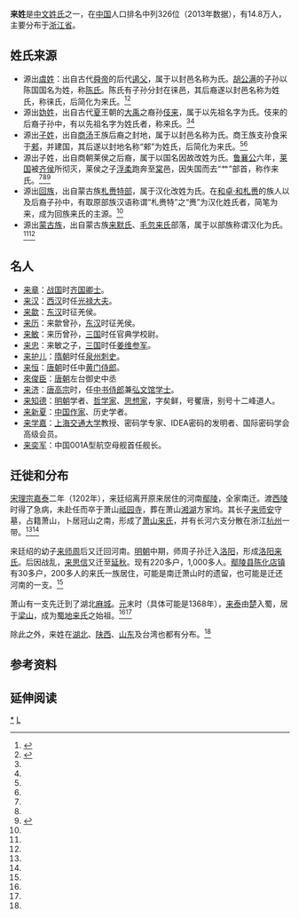 {{姓氏
|姓氏=来
|拼音=lái
|注音={{拼转注|lái}}
|繁体=來
|简体=来
|新字体=来
|旧字体=來
|平假名=らい
|片假名=ライ
|越南=lơi
|谚文=래
|文觀部式=rae
|馬-賴式=rae
|日语罗马字=rai
|反切=
|同音字=莱
|堂号=
|郡望=[[萧山郡|萧山郡]]、[[南阳郡|南阳郡]]、[[平阳郡|平阳郡]]、[[江都郡|江都郡]]<ref name=ref2 />
|上古=
}}

'''来姓'''是[[中文姓氏|中文姓氏]]之一，在[[中国|中国]]人口排名中列326位（2013年数据），有14.8万人，主要分布于[[浙江省|浙江省]]。

== 姓氏来源 ==
*源出[[虞姓|虞姓]]：出自古代[[舜帝|舜帝]]的后代[[遏父|遏父]]，属于以封邑名称为氏。[[胡公满|胡公满]]的子孙以陈国国名为姓，称[[陈氏|陈氏]]。陈氏有子孙分封在徕邑，其后裔遂以封邑名称为姓氏，称徕氏，后简化为来氏。<ref name=ref1>{{cite news|author=杜欣、金月全、马治卫|title=来姓起源的趣闻|url=http://www.zhld.com/zkwb/html/2012-11/23/content_245663.htm|accessdate=2015-01-25|newspaper=周口晚报|date=2012-11-23|archive-date=2016-03-05|archive-url=https://web.archive.org/web/20160305081146/http://www.zhld.com/zkwb/html/2012-11/23/content_245663.htm|dead-url=no}}</ref><ref name=ref2>{{cite web|title=来姓探源|url=http://www.rootinhenan.com/rootinhenan/html/2011/8/126898.htm|work=中原姓氏|accessdate=2015-01-25|deadurl=yes|archiveurl=https://web.archive.org/web/20150222163919/http://www.rootinhenan.com/rootinhenan/html/2011/8/126898.htm|archivedate=2015-02-22}}</ref>
*源出[[妫姓|妫姓]]，出自古代[[夏|夏]]王朝的[[大禹|大禹]]之裔孙[[伎来|伎来]]，属于以先祖名字为氏。伎来的后裔子孙中，有以先祖名字为姓氏者，称来氏。<ref name=ref1 /><ref name=ref2 />
*源出[[子姓|子姓]]，出自[[商汤|商汤]]王族后裔之封地，属于以封邑名称为氏。商王族支孙食采于[[郲|郲]]，并建国，其后遂以封地名称“郲”为姓氏，后简化为来氏。<ref name=ref1 /><ref name=ref2 />
*源出子姓，出自商朝莱侯之后裔，属于以国名因故改姓为氏。[[鲁襄公|鲁襄公]]六年，[[莱国|莱国]]被[[齐国|齐侯]]所彻灭，莱侯之子[[浮柔|浮柔]]跑奔至[[棠|棠]]邑，因失国而去“艹”部首，称作来氏。<ref name=ref1 /><ref name=ref2 /><ref name=ref3>{{cite book|author=[[来新夏|来新夏]]、[[来丽英|来丽英]]|title=来——南迁萧山的来姓|year=1999|publisher=新蕾出版社|location=天津|isbn=7-5307-2105-4|url=http://book.chaoxing.com/ebook/detail_811202451cc557cc05c2c031ed2fde50cc3be185e.html}}</ref>{{Rp|4}}
*源出[[回族|回族]]，出自蒙古族[[札赉特部|札赉特部]]，属于汉化改姓为氏。在[[和卓·和札赉|和卓·和札赉]]的族人以及后裔子孙中，有取原部族汉语称谓“札赉特”之“赉”为汉化姓氏者，简笔为来，成为回族来氏的主源。<ref name=ref1 />
*源出[[蒙古族|蒙古族]]，出自蒙古族[[来默氏|来默氏]]、[[毛忽来氏|毛忽来氏]]部落，属于以部族称谓汉化为氏。<ref name=ref1 /><ref name=ref2 />

== 名人 ==
* [[来章|来章]]：[[战国|战国]]时[[齐国|齐国]][[卿士|卿士]]。
* [[来汉|来汉]]：[[西汉|西汉]]时任[[光禄大夫|光禄大夫]]。
* [[来歙|来歙]]：[[东汉|东汉]]时征羌侯。
* [[来历|来历]]：来歙曾孙，[[东汉|东汉]]时征羌侯。
* [[来敏|来敏]]：来历曾孙，[[三国|三国]]时任官典学校尉。
* [[来忠|来忠]]：来敏之子，[[三国|三国]]时任[[姜维|姜维]][[参军|参军]]。
* [[来护儿|来护儿]]：[[隋朝|隋朝]]时任[[泉州|泉州]][[刺史|刺史]]。
* [[来恒|来恒]]：[[唐朝|唐朝]]时任中[[黄门侍郎|黄门侍郎]]。
* [[來俊臣|來俊臣]]：[[唐朝|唐朝]]左台御史中丞
* [[来济|来济]]：[[唐高宗|唐高宗]]时，任[[中书侍郎|中书侍郎]]兼[[弘文馆|弘文馆]][[学士|学士]]。
* [[来知德|来知德]]：[[明朝|明朝]]学者、[[哲学家|哲学家]]、[[思想家|思想家]]，字矣鲜，号矍唐，别号十二峰道人。
* [[来新夏|来新夏]]：[[中国大陆|中国]][[作家|作家]]、历史学者。
* [[来学嘉|来学嘉]]：[[上海交通大学|上海交通大学]]教授、密码学专家、IDEA密码的发明者、国际密码学会高级会员。
* [[来奕军|来奕军]]：中国001A型航空母舰首任舰长。

== 迁徙和分布 ==
[[宋理宗|宋理宗]][[嘉泰|嘉泰]]二年（1202年），来廷绍离开原来居住的河南[[鄢陵|鄢陵]]，全家南迁。渡[[西陵|西陵]]时得了急病，未赴任而卒于萧山[[祗园寺|祗园寺]]，葬在萧山[[湘湖|湘湖]]方家坞。其长子[[来师安|来师安]]守墓，占籍萧山，卜居冠山之南，形成了[[萧山来氏|萧山来氏]]，并有长河六支分散在浙江[[杭州|杭州]]一带。<ref name=ref3 />{{Rp|13}}<ref name=ref1 />

来廷绍的幼子[[来师周|来师周]]后又迁回河南。[[明朝|明朝]]中期，师周子孙迁入[[洛阳|洛阳]]，形成[[洛阳来氏|洛阳来氏]]。后因战乱，[[来思信|来思信]]又迁至[[辛店镇_(洛阳市)|延秋]]。现有220多户，1,000多人。[[鄢陵县|鄢陵县]][[陈化店镇|陈化店镇]]有30多户，200多人的来氏一族居住，可能是南迁萧山时的遗留，也可能是迁还河南的一支。<ref name=ref3 />{{Rp|26、28}}

萧山有一支先迁到了湖北[[麻城|麻城]]。[[元朝|元]]末时（具体可能是1368年），[[来泰|来泰]]由[[麻城|楚]]入蜀，居于[[梁山|梁山]]，成为[[蜀地来氏|蜀地来氏]]之始祖。<ref name=ref1 /><ref name=ref3 />{{Rp|28}}

除此之外，来姓在[[湖北|湖北]]、[[陕西|陕西]]、[[山东|山东]]及台湾也都有分布。<ref name=ref3 />{{Rp|29}}

== 参考资料 ==
{{reflist}}

== 延伸阅读 ==
{{Wikisource further reading}}

[[Category:来姓|*]]
[[Category:罕見或停用漢姓|L]]